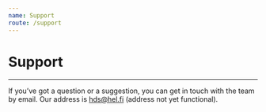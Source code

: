 ```yaml
---
name: Support
route: /support
---
```


# Support

---
If you’ve got a question or a suggestion, you can get in touch with the team by email. Our address is hds@hel.fi (address not yet functional).
